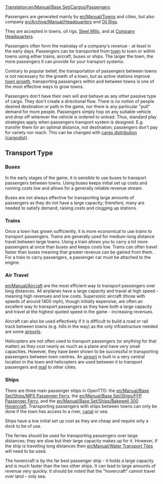 [[Translation:en/Manual/Base Set/Cargos/Passengers]]

{{en/Manual/Base Set/Cargos/Cargo|name=Passengers
|image=en/Manual/Base Set/Cargos/Passengers.png
|produced=[[en/Manual/Towns]], [[en/Manual/Base Set/Industries/Oil Rig]], [[en/Archive/Manual/Headquarters]]
|accepted=[[en/Manual/Towns]], [[en/Manual/Base Set/Industries/Oil Rig]], [[en/Manual/Base Set/Industries/Steel Mill]], [[en/Archive/Manual/Headquarters]]
}}

Passengers are generated mainly by [[en/Manual/Towns]] and cities, but also company [[en/Archive/Manual/Headquarters]] and [[en/Manual/Base Set/Industries/Oil Rig|Oil Rigs]].

They are accepted in towns, oil rigs, [[en/Manual/Base Set/Industries/Steel Mill|Steel Mills]], and at [[en/Archive/Manual/Headquarters|Company Headquarters]].

Passengers often form the mainstay of a company's revenue - at least in the early days.  Passengers can be transported from [[en/Manual/Towns|town]] to town or within towns using either trains, aircraft, buses or ships.  The larger the town, the more passengers it can provide for your transport systems.

Contrary to popular belief, the transportation of passengers between towns is not necessary for the growth of a town, but as active stations improve [[en/Manual/Towns#town-growth|town growth]], transporting passengers within and between towns is one of the most effective ways to grow towns.

Passengers don't have their own will and behave as any other passive type of cargo. They don't create a directional flow. There is no notion of people desired destination or path in the game, nor there is any particular "pull" demand for more people. Passengers simply hop on any suitable vehicle and drop off wherever the vehicle is ordered to unload. Thus, standard play strategies apply when passengers transport system is designed. E.g. transfer them for an optimal distance, not destination; passengers don't pay for variety nor reach. This can be changed with [[en/Manual/Passenger and cargo distribution|cargo distribution (cargodist)]].

==Transport Type==

===Buses===
In the early stages of the game, it is sensible to use buses to transport passengers between towns. Using buses keeps initial set up costs and running costs low and allows for a generally reliable revenue stream.  

Buses are not always effective for transporting large amounts of passengers as they do not have a large capacity; therefore, many are needed to satisfy demand, raising costs and clogging up stations.

===Trains===
Once a town has grown sufficiently, it is more economical to use trains to transport passengers.  Trains are generally used for medium-long distance travel between large towns.  Using a train allows you to carry a lot more passengers at once than buses and keeps costs low.  Trains can often travel faster than buses meaning that greater revenue can be gained from them. For a train to carry passengers, a passenger car must be attached to the engine.

===Air Travel===
[[en/Manual/Aircraft]] are the most efficient way to transport passengers over long distances.  All airplanes have a large capacity and travel at high speed - meaning high revenues and low costs.  Supersonic aircraft (those with speeds of around 1400 mph), though initially expensive, are often an excellent way to transport passengers as they have both a large capacity and travel at the highest quoted speed in the game - increasing revenues.

Aircraft can also be used effectively if it is difficult to build a road or rail track between towns (e.g. hills in the way) as the only infrastructure needed are some [[en/Manual/Airports|airports]].

Helicopters are not often used to transport passengers (or anything for that matter) as they cost nearly as much as a plane and have very small capacities.  However, they have been shown to be successful in transporting passengers between town centres.  An [[en/Manual/Airports|airport]] is built in a very central location in the town and helicopters are used between it to transport passengers and [[en/Manual/Base Set/Cargos/Mail|mail]] to other cities.

===Ships===
There are three main passenger ships in OpenTTD: the [[en/Manual/Base Set/Ships/MPS Passenger Ferry]], the [[en/Manual/Base Set/Ships/FFP Passenger Ferry]], and the [[en/Manual/Base Set/Ships/Bakewell 300 Hovercraft]].  Transporting passengers with ships between towns can only be done if the town has access to a river, [[en/Manual/Water Transport Tiles|canal]] or sea. 

Ships have a low initial set up cost as they are cheap and require only a dock to be of use.

The ferries should be used for transporting passengers over large distances; they are slow but their large capacity makes up for it.  However, if the ship is travelling long distances then [[en/Manual/Water Transport Tiles]] will need to be used.

The hovercraft is by the far best passenger ship - it holds a large capacity and is much faster than the two other ships. It can lead to large amounts of revenue very quickly.  It should be noted that the "hovercraft" cannot travel over land - only sea.
